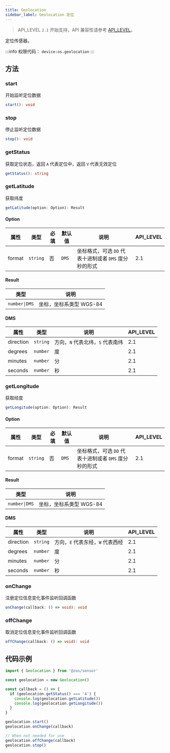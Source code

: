 ```yaml
---
title: Geolocation
sidebar_label: Geolocation 定位
---
```


> API_LEVEL `2.1` 开始支持，API 兼容性请参考 [API_LEVEL](../../../../guides/framework/device/compatibility.md)。

定位传感器。

:::info
权限代码： `device:os.geolocation`
:::

## 方法

### start

开始监听定位数据

```ts
start(): void
```

### stop

停止监听定位数据

```ts
stop(): void
```

### getStatus

获取定位状态，返回 `A` 代表定位中，返回 `V` 代表无效定位

```ts
getStatus(): string
```

### getLatitude

获取纬度

```ts
getLatitude(option: Option): Result
```

#### Option

| 属性   | 类型                | 必填 | 默认值           | 说明                                                  | API_LEVEL |
| ------ | ------------------- | ---- | ---------------- | ----------------------------------------------------- | --------- |
| format | <code>string</code> | 否   | <code>DMS</code> | 坐标格式，可选 `DD` 代表十进制或者 `DMS` 度分秒的形式 | 2.1       |

#### Result

| 类型                         | 说明                    |
| ---------------------------- | ----------------------- |
| <code>number&#124;DMS</code> | 坐标，坐标系类型 WGS-84 |

#### DMS

| 属性      | 类型                | 说明                             | API_LEVEL |
| --------- | ------------------- | -------------------------------- | --------- |
| direction | <code>string</code> | 方向，`N` 代表北纬，`S` 代表南纬 | 2.1       |
| degrees   | <code>number</code> | 度                               | 2.1       |
| minutes   | <code>number</code> | 分                               | 2.1       |
| seconds   | <code>number</code> | 秒                               | 2.1       |

### getLongitude

获取经度

```ts
getLongitude(option: Option): Result
```

#### Option

| 属性   | 类型                | 必填 | 默认值           | 说明                                                  | API_LEVEL |
| ------ | ------------------- | ---- | ---------------- | ----------------------------------------------------- | --------- |
| format | <code>string</code> | 否   | <code>DMS</code> | 坐标格式，可选 `DD` 代表十进制或者 `DMS` 度分秒的形式 | 2.1       |

#### Result

| 类型                         | 说明                    |
| ---------------------------- | ----------------------- |
| <code>number&#124;DMS</code> | 坐标，坐标系类型 WGS-84 |

#### DMS

| 属性      | 类型                | 说明                             | API_LEVEL |
| --------- | ------------------- | -------------------------------- | --------- |
| direction | <code>string</code> | 方向，`E` 代表东经，`W` 代表西经 | 2.1       |
| degrees   | <code>number</code> | 度                               | 2.1       |
| minutes   | <code>number</code> | 分                               | 2.1       |
| seconds   | <code>number</code> | 秒                               | 2.1       |

### onChange

注册定位信息变化事件监听回调函数

```ts
onChange(callback: () => void): void
```

### offChange

取消定位信息变化事件监听回调函数

```ts
offChange(callback: () => void): void
```

## 代码示例

```js
import { Geolocation } from '@zos/sensor'

const geolocation = new Geolocation()

const callback = () => {
  if (geolocation.getStatus() === 'A') {
    console.log(geolocation.getLatitude())
    console.log(geolocation.getLongitude())
  }
}

geolocation.start()
geolocation.onChange(callback)

// When not needed for use
geolocation.offChange(callback)
geolocation.stop()
```
